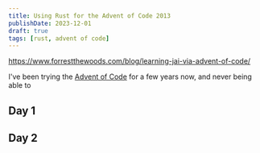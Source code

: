 ```yaml
---
title: Using Rust for the Advent of Code 2013
publishDate: 2023-12-01
draft: true
tags: [rust, advent of code]
---
```


https://www.forrestthewoods.com/blog/learning-jai-via-advent-of-code/

I've been trying the [Advent of Code](https://adventofcode.com/) for a few years now, and never being able to 

## Day 1

## Day 2

